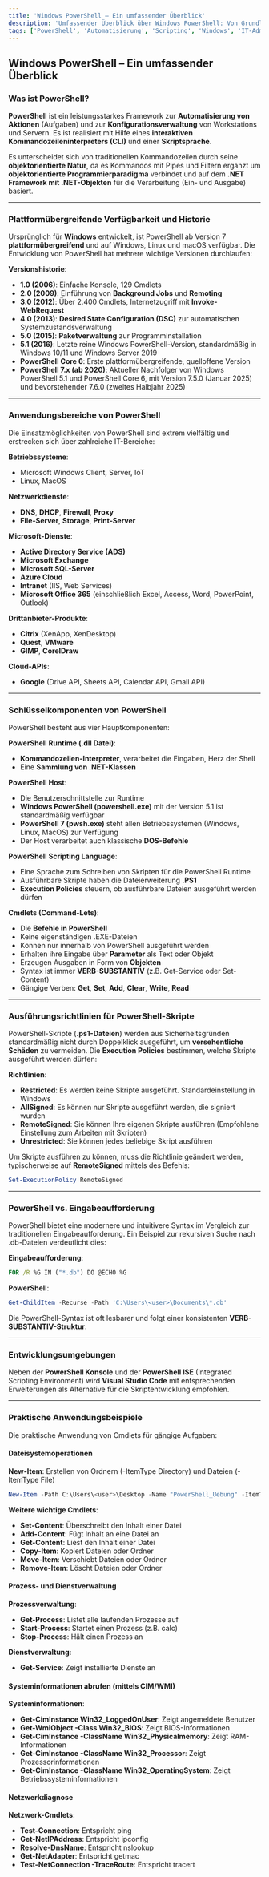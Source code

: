 ```yaml
---
title: 'Windows PowerShell – Ein umfassender Überblick'
description: 'Umfassender Überblick über Windows PowerShell: Von Grundlagen bis zu praktischen Anwendungsbeispielen'
tags: ['PowerShell', 'Automatisierung', 'Scripting', 'Windows', 'IT-Administration']
---
```


## Windows PowerShell – Ein umfassender Überblick

### Was ist PowerShell?

**PowerShell** ist ein leistungsstarkes Framework zur **Automatisierung von Aktionen** (Aufgaben) und zur **Konfigurationsverwaltung** von Workstations und Servern. Es ist realisiert mit Hilfe eines **interaktiven Kommandozeileninterpreters (CLI)** und einer **Skriptsprache**.

Es unterscheidet sich von traditionellen Kommandozeilen durch seine **objektorientierte Natur**, da es Kommandos mit Pipes und Filtern ergänzt um **objektorientierte Programmierparadigma** verbindet und auf dem **.NET Framework mit .NET-Objekten** für die Verarbeitung (Ein- und Ausgabe) basiert.

---

### Plattformübergreifende Verfügbarkeit und Historie

Ursprünglich für **Windows** entwickelt, ist PowerShell ab Version 7 **plattformübergreifend** und auf Windows, Linux und macOS verfügbar. Die Entwicklung von PowerShell hat mehrere wichtige Versionen durchlaufen:

**Versionshistorie**:

- **1.0 (2006)**: Einfache Konsole, 129 Cmdlets
- **2.0 (2009)**: Einführung von **Background Jobs** und **Remoting**
- **3.0 (2012)**: Über 2.400 Cmdlets, Internetzugriff mit **Invoke-WebRequest**
- **4.0 (2013)**: **Desired State Configuration (DSC)** zur automatischen Systemzustandsverwaltung
- **5.0 (2015)**: **Paketverwaltung** zur Programminstallation
- **5.1 (2016)**: Letzte reine Windows PowerShell-Version, standardmäßig in Windows 10/11 und Windows Server 2019
- **PowerShell Core 6**: Erste plattformübergreifende, quelloffene Version
- **PowerShell 7.x (ab 2020)**: Aktueller Nachfolger von Windows PowerShell 5.1 und PowerShell Core 6, mit Version 7.5.0 (Januar 2025) und bevorstehender 7.6.0 (zweites Halbjahr 2025)

---

### Anwendungsbereiche von PowerShell

Die Einsatzmöglichkeiten von PowerShell sind extrem vielfältig und erstrecken sich über zahlreiche IT-Bereiche:

**Betriebssysteme**:
- Microsoft Windows Client, Server, IoT
- Linux, MacOS

**Netzwerkdienste**:
- **DNS**, **DHCP**, **Firewall**, **Proxy**
- **File-Server**, **Storage**, **Print-Server**

**Microsoft-Dienste**:
- **Active Directory Service (ADS)**
- **Microsoft Exchange**
- **Microsoft SQL-Server**
- **Azure Cloud**
- **Intranet** (IIS, Web Services)
- **Microsoft Office 365** (einschließlich Excel, Access, Word, PowerPoint, Outlook)

**Drittanbieter-Produkte**:
- **Citrix** (XenApp, XenDesktop)
- **Quest**, **VMware**
- **GIMP**, **CorelDraw**

**Cloud-APIs**:
- **Google** (Drive API, Sheets API, Calendar API, Gmail API)

---

### Schlüsselkomponenten von PowerShell

PowerShell besteht aus vier Hauptkomponenten:

**PowerShell Runtime (.dll Datei)**:
- **Kommandozeilen-Interpreter**, verarbeitet die Eingaben, Herz der Shell
- Eine **Sammlung von .NET-Klassen**

**PowerShell Host**:
- Die Benutzerschnittstelle zur Runtime
- **Windows PowerShell (powershell.exe)** mit der Version 5.1 ist standardmäßig verfügbar
- **PowerShell 7 (pwsh.exe)** steht allen Betriebssystemen (Windows, Linux, MacOS) zur Verfügung
- Der Host verarbeitet auch klassische **DOS-Befehle**

**PowerShell Scripting Language**:
- Eine Sprache zum Schreiben von Skripten für die PowerShell Runtime
- Ausführbare Skripte haben die Dateierweiterung **.PS1**
- **Execution Policies** steuern, ob ausführbare Dateien ausgeführt werden dürfen

**Cmdlets (Command-Lets)**:
- Die **Befehle in PowerShell**
- Keine eigenständigen .EXE-Dateien
- Können nur innerhalb von PowerShell ausgeführt werden
- Erhalten ihre Eingabe über **Parameter** als Text oder Objekt
- Erzeugen Ausgaben in Form von **Objekten**
- Syntax ist immer **VERB-SUBSTANTIV** (z.B. Get-Service oder Set-Content)
- Gängige Verben: **Get**, **Set**, **Add**, **Clear**, **Write**, **Read**

---

### Ausführungsrichtlinien für PowerShell-Skripte

PowerShell-Skripte (**.ps1-Dateien**) werden aus Sicherheitsgründen standardmäßig nicht durch Doppelklick ausgeführt, um **versehentliche Schäden** zu vermeiden. Die **Execution Policies** bestimmen, welche Skripte ausgeführt werden dürfen:

**Richtlinien**:

- **Restricted**: Es werden keine Skripte ausgeführt. Standardeinstellung in Windows
- **AllSigned**: Es können nur Skripte ausgeführt werden, die signiert wurden
- **RemoteSigned**: Sie können Ihre eigenen Skripte ausführen (Empfohlene Einstellung zum Arbeiten mit Skripten)
- **Unrestricted**: Sie können jedes beliebige Skript ausführen

Um Skripte ausführen zu können, muss die Richtlinie geändert werden, typischerweise auf **RemoteSigned** mittels des Befehls:

```powershell
Set-ExecutionPolicy RemoteSigned
```

---

### PowerShell vs. Eingabeaufforderung

PowerShell bietet eine modernere und intuitivere Syntax im Vergleich zur traditionellen Eingabeaufforderung. Ein Beispiel zur rekursiven Suche nach .db-Dateien verdeutlicht dies:

**Eingabeaufforderung**:
```cmd
FOR /R %G IN ("*.db") DO @ECHO %G
```

**PowerShell**:
```powershell
Get-ChildItem -Recurse -Path 'C:\Users\<user>\Documents\*.db'
```

Die PowerShell-Syntax ist oft lesbarer und folgt einer konsistenten **VERB-SUBSTANTIV-Struktur**.

---

### Entwicklungsumgebungen

Neben der **PowerShell Konsole** und der **PowerShell ISE** (Integrated Scripting Environment) wird **Visual Studio Code** mit entsprechenden Erweiterungen als Alternative für die Skriptentwicklung empfohlen.

---

### Praktische Anwendungsbeispiele

Die praktische Anwendung von Cmdlets für gängige Aufgaben:

#### Dateisystemoperationen

**New-Item**: Erstellen von Ordnern (-ItemType Directory) und Dateien (-ItemType File)
```powershell
New-Item -Path C:\Users\<user>\Desktop -Name "PowerShell_Uebung" -ItemType Directory
```

**Weitere wichtige Cmdlets**:
- **Set-Content**: Überschreibt den Inhalt einer Datei
- **Add-Content**: Fügt Inhalt an eine Datei an
- **Get-Content**: Liest den Inhalt einer Datei
- **Copy-Item**: Kopiert Dateien oder Ordner
- **Move-Item**: Verschiebt Dateien oder Ordner
- **Remove-Item**: Löscht Dateien oder Ordner

#### Prozess- und Dienstverwaltung

**Prozessverwaltung**:
- **Get-Process**: Listet alle laufenden Prozesse auf
- **Start-Process**: Startet einen Prozess (z.B. calc)
- **Stop-Process**: Hält einen Prozess an

**Dienstverwaltung**:
- **Get-Service**: Zeigt installierte Dienste an

#### Systeminformationen abrufen (mittels CIM/WMI)

**Systeminformationen**:
- **Get-CimInstance Win32_LoggedOnUser**: Zeigt angemeldete Benutzer
- **Get-WmiObject -Class Win32_BIOS**: Zeigt BIOS-Informationen
- **Get-CimInstance -ClassName Win32_Physicalmemory**: Zeigt RAM-Informationen
- **Get-CimInstance -ClassName Win32_Processor**: Zeigt Prozessorinformationen
- **Get-CimInstance -ClassName Win32_OperatingSystem**: Zeigt Betriebssysteminformationen

#### Netzwerkdiagnose

**Netzwerk-Cmdlets**:
- **Test-Connection**: Entspricht ping
- **Get-NetIPAddress**: Entspricht ipconfig
- **Resolve-DnsName**: Entspricht nslookup
- **Get-NetAdapter**: Entspricht getmac
- **Test-NetConnection -TraceRoute**: Entspricht tracert